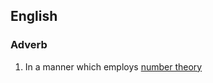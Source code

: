 ==English==

===Adverb===
{{en-adv}}
# {{label|en|mathematics}} In a manner which employs [[number theory]]